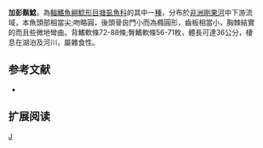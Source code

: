 {{Speciesbox 
| taxon = Clarias gabonensis
| status = LC
| status_system = IUCN3.1
| authority = [[Günther|Günther]], 1867
| synonyms = *''Clarias congicus''<br /><small>Poll, 1942</small>
*''Clarias dolloi''<br /><small>Boulenger, 1896</small>
}}

'''加彭鬍鯰'''，為[[輻鰭魚綱|輻鰭魚綱]][[鯰形目|鯰形目]][[塘虱魚科|塘虱魚科]]的其中一[[種|種]]，分布於[[非洲|非洲]][[剛果河|剛果河]]中下游流域，本魚頭部相當尖;吻略圓，後頭骨囪門小而為橢圓形，齒板相當小，胸棘結實的而且些微地彎曲。背鰭軟條72-88條;臀鰭軟條56-71枚，體長可達36公分，棲息在湖泊及河川，屬雜食性。

==参考文献==
*{{FishBase_species|genus=Clarias|species=gabonensis|year=2011|month=12}}

== 扩展阅读 ==
{{refbegin}}
{{wikispecies-inline|Clarias gabonensis|加彭鬍鯰}}
{{refend}}
{{Taxonbar|from=Q3761596}}

[[Category:鬍鯰屬|J]]